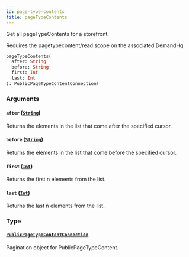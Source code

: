```yaml
---
id: page-type-contents
title: pageTypeContents
---
```



Get all pageTypeContents for a storefront.
            
Requires the pagetypecontent/read scope on the associated DemandHq


```graphql
pageTypeContents(
  after: String
  before: String
  first: Int
  last: Int
): PublicPageTypeContentConnection!

```


### Arguments

#### `after` ([`String`](/developers/demandhq-apis/storefront-api/graphql/reference/scalars/string))

Returns the elements in the list that come after the specified cursor.


#### `before` ([`String`](/developers/demandhq-apis/storefront-api/graphql/reference/scalars/string))

Returns the elements in the list that come before the specified cursor.


#### `first` ([`Int`](/developers/demandhq-apis/storefront-api/graphql/reference/scalars/int))

Returns the first n elements from the list.


#### `last` ([`Int`](/developers/demandhq-apis/storefront-api/graphql/reference/scalars/int))

Returns the last n elements from the list.


### Type

#### [`PublicPageTypeContentConnection`](/developers/demandhq-apis/storefront-api/graphql/reference/objects/public-page-type-content-connection) 

Pagination object for PublicPageTypeContent.




